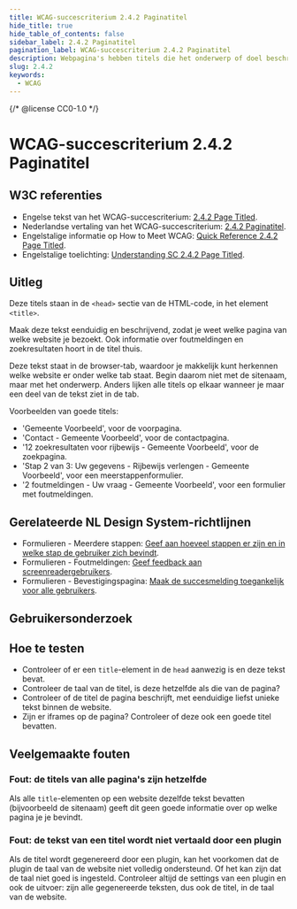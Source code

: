 ```yaml
---
title: WCAG-succescriterium 2.4.2 Paginatitel
hide_title: true
hide_table_of_contents: false
sidebar_label: 2.4.2 Paginatitel
pagination_label: WCAG-succescriterium 2.4.2 Paginatitel
description: Webpagina's hebben titels die het onderwerp of doel beschrijven.
slug: 2.4.2
keywords:
  - WCAG
---
```


{/* @license CC0-1.0 */}


# WCAG-succescriterium 2.4.2 Paginatitel

## W3C referenties

- Engelse tekst van het WCAG-succescriterium: [<span lang="en">2.4.2 Page Titled</span>](https://www.w3.org/TR/WCAG22/#page-titled).
- Nederlandse vertaling van het WCAG-succescriterium: [2.4.2 Paginatitel](https://www.w3.org/Translations/WCAG22-nl/#paginatitel).
- Engelstalige informatie op <span lang="en">How to Meet WCAG</span>: [<span lang="en">Quick Reference 2.4.2 Page Titled</span>](https://www.w3.org/WAI/WCAG22/quickref/#page-titled).
- Engelstalige toelichting: [<span lang="en">Understanding SC 2.4.2 Page Titled</span>](https://www.w3.org/WAI/WCAG22/Understanding/page-titled.html).

## Uitleg

<Summary />

Deze titels staan in de `<head>` sectie van de HTML-code, in het element `<title>`.

Maak deze tekst eenduidig en beschrijvend, zodat je weet welke pagina van welke website je bezoekt. Ook informatie over foutmeldingen en zoekresultaten hoort in de titel thuis.

Deze tekst staat in de browser-tab, waardoor je makkelijk kunt herkennen welke website er onder welke tab staat. Begin daarom niet met de sitenaam, maar met het onderwerp. Anders lijken alle titels op elkaar wanneer je maar een deel van de tekst ziet in de tab.

Voorbeelden van goede titels:

- 'Gemeente Voorbeeld', voor de voorpagina.
- 'Contact - Gemeente Voorbeeld', voor de contactpagina.
- '12 zoekresultaten voor rijbewijs - Gemeente Voorbeeld', voor de zoekpagina.
- 'Stap 2 van 3: Uw gegevens - Rijbewijs verlengen - Gemeente Voorbeeld', voor een meerstappenformulier.
- '2 foutmeldingen - Uw vraag - Gemeente Voorbeeld', voor een formulier met foutmeldingen.

## Gerelateerde NL Design System-richtlijnen

- Formulieren - Meerdere stappen: [Geef aan hoeveel stappen er zijn en in welke stap de gebruiker zich bevindt](/richtlijnen/formulieren/meerdere-stappen#geef-duidelijk-aan-wanneer-het-formulier-verzonden-gaat-worden).
- Formulieren - Foutmeldingen: [Geef feedback aan screenreadergebruikers](/richtlijnen/formulieren/foutmeldingen#geef-feedback-aan-screenreadergebruikers).
- Formulieren - Bevestigingspagina: [Maak de succesmelding toegankelijk voor alle gebruikers](/richtlijnen/formulieren/bevestigingspagina#maak-de-succesmelding-toegankelijk-voor-alle-gebruikers).

## Gebruikersonderzoek

<CTAGebruikersonderzoek />

## Hoe te testen

- Controleer of er een `title`-element in de `head` aanwezig is en deze tekst bevat.
- Controleer de taal van de titel, is deze hetzelfde als die van de pagina?
- Controleer of de titel de pagina beschrijft, met eenduidige liefst unieke tekst binnen de website.
- Zijn er iframes op de pagina? Controleer of deze ook een goede titel bevatten.

## Veelgemaakte fouten

### Fout: de titels van alle pagina's zijn hetzelfde

Als alle `title`-elementen op een website dezelfde tekst bevatten (bijvoorbeeld de sitenaam) geeft dit geen goede informatie over op welke pagina je je bevindt.

### Fout: de tekst van een titel wordt niet vertaald door een plugin

Als de titel wordt gegenereerd door een plugin, kan het voorkomen dat de plugin de taal van de website niet volledig ondersteund. Of het kan zijn dat de taal niet goed is ingesteld. Controleer altijd de settings van een plugin en ook de uitvoer: zijn alle gegenereerde teksten, dus ook de titel, in de taal van de website.

<WCAGFooterInfo />
